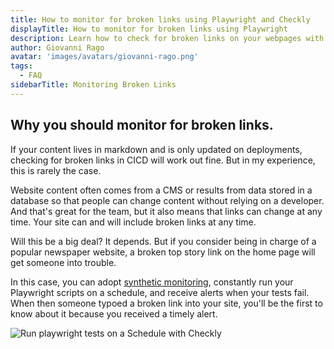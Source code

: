 ```yaml
---
title: How to monitor for broken links using Playwright and Checkly
displayTitle: How to monitor for broken links using Playwright
description: Learn how to check for broken links on your webpages with Playwright.
author: Giovanni Rago
avatar: 'images/avatars/giovanni-rago.png'
tags:
  - FAQ
sidebarTitle: Monitoring Broken Links
---
```


## Why you should monitor for broken links.

If your content lives in markdown and is only updated on deployments, checking for broken links in CICD will work out 
fine. But in my experience, this is rarely the case.

Website content often comes from a CMS or results from data stored in a database so that people can change content 
without relying on a developer. And that's great for the team, but it also means that links can change at any time. 
Your site can and will include broken links at any time. 

Will this be a big deal? It depends. But if you consider being in charge of a popular newspaper website, a broken top 
story link on the home page will get someone into trouble.

In this case, you can adopt [synthetic monitoring](https://www.checklyhq.com/product/synthetic-monitoring/), constantly run your Playwright scripts on a schedule, and 
receive alerts when your tests fail. When then someone typoed a broken link into your site, you'll be the first to know about it because you received a timely alert.

![Run playwright tests on a Schedule with Checkly](/guides/images/checkly-links.png)

